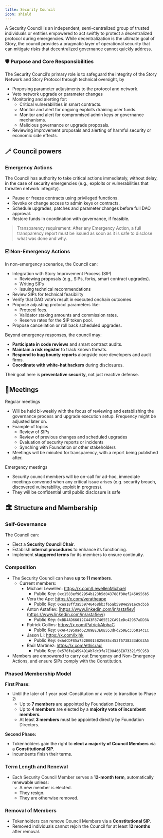 ```yaml
---
title: Security Council
icon: shield
---
```


A Security Council is an independent, semi-centralized group of trusted individuals or entities empowered to act swiftly to protect a decentralized protocol during emergencies. While decentralization is the ultimate goal of Story, the council provides a pragmatic layer of operational security that can mitigate risks that decentralized governance cannot quickly address.

### 🛡️ Purpose and Core Responsibilities

The Security Council’s primary role is to safeguard the integrity of the Story Network and Story Protocol through technical oversight, by

- Proposing parameter adjustments to the protocol and network.
- Veto network upgrade or parameter changes
- Monitoring and alerting for:
  - Critical vulnerabilities in smart contracts.
  - Monitor and alert for ongoing exploits draining user funds.
  - Monitor and alert for compromised admin keys or governance mechanisms.
  - Malicious governance or upgrade proposals.
- Reviewing improvement proposals and alerting of harmful security or economic side effects.

## 🪄 Council powers

### **Emergency Actions**

The Council has authority to take critical actions immediately, without delay, in the case of security emergencies (e.g., exploits or vulnerabilities that threaten network integrity).

- Pause or freeze contracts using privileged functions.
- Revoke or change access to admin keys or contracts.
- Schedule upgrades, patches and parameter changes before full DAO approval.
- Restore funds in coordination with governance, if feasible.

> Transparency requirement: After any Emergency Action, a full transparency report must be issued as soon as it is safe to disclose what was done and why.

### ☑️ **Non-Emergency Actions**

In non-emergency scenarios, the Council can:

- Integration with Story Improvement Process (SIP)
  - Reviewing proposals (e.g., SIPs, forks, smart contract upgrades).
  - Writing SIPs
  - Issuing technical recommendations
- Review SIPs for technical feasibility
- Verify that DAO vote’s result in executed onchain outcomes
- Propose adjusting protocol parameters like:
  - Protocol fees.
  - Validator staking amounts and commission rates.
  - Reserve rates for the $IP token pool.
- Propose cancellation or roll back scheduled upgrades.

Beyond emergency responses, the council may:

- **Participate in code reviews** and smart contract audits.
- **Maintain a risk register** to track known threats.
- **Respond to bug bounty reports** alongside core developers and audit firms.
- **Coordinate with white-hat hackers** during disclosures.

Their goal here is **preventative security**, not just reactive defense.

## 🤝Meetings

Regular meetings

- Will be held bi-weekly with the focus of reviewing and establishing the governance process and upgrade execution setup. Frequency might be adjusted later on.
- Example of topics
  - Review of SIPs
  - Review of previous changes and scheduled upgrades
  - Evaluation of security reports or incidents
  - Synching with Foundation or other stakeholders
- Meetings will be minuted for transparency, with a report being published after.

Emergency meetings

- Security council members will be on-call for ad-hoc, immediate meetings convened when any critical issue arises (e.g. security breach, discovered vulnerability, exploit in progress).
- They will be confidential until public disclosure is safe

## 🏛️ Structure and Membership

### **Self-Governance**

The Council can:

- Elect a **Security Council Chair**.
- Establish **internal procedures** to enhance its functioning.
- Implement **staggered terms** for its members to ensure continuity.

### Composition

- The Security Council can have **up to 11 members**.
  - Current members:
    - Michael Lewellen: https://x.com/LewellenMichael
      - Public Key: `0xc1583ef962954b123b5d043788f30ef2450956b5`
    - Vera the Ape: https://x.com/veratheape
      - Public Key: `0xea18ff3a559746468bb3f65ab5984e591ec9cb5b`
    - Anton Astafiev: [https://www.linkedin.com/in/astafiev](https://www.linkedin.com/in/astafiev/)
      - Public Key: `0xBD4AD66012C443F87465E12CA91eDc42957aDD3A`
    - Patrick Collins: https://x.com/PatrickAlphaC
      - Public Key: `0xAF43958ad62389BE3E0B553dFd259Ec335814c1C`
    - Jason Li: https://x.com/lxjhk
      - Public Key: `0xAdCDF85a75200015B25685c453f5738333dC63A5`
    - Raúl Martínez: https://x.com/ethicraul
      - Public Key: `0x576fa14594D1Ab7dc3fa7E08466E873321f5C95B`
- Members are empowered to carry out Emergency and Non-Emergency Actions, and ensure SIPs comply with the Constitution.

### Phased Membership Model

**First Phase:**

- Until the later of 1 year post-Constitution or a vote to transition to Phase 2:
  - Up to **7 members** are appointed by Foundation Directors.
  - Up to **4 members** are elected by a **majority vote of incumbent members**.
  - At least **3 members** must be appointed directly by Foundation Directors.

**Second Phase:**

- Tokenholders gain the right to **elect a majority of Council Members** via a **Constitutional SIP**.
- Incumbents finish their terms.

### Term Length and Renewal

- Each Security Council Member serves a **12-month term**, automatically renewable unless:
  - A new member is elected.
  - They resign.
  - They are otherwise removed.

### Removal of Members

- Tokenholders can remove Council Members via a **Constitutional SIP**.
- Removed individuals cannot rejoin the Council for at least **12 months** after removal.
